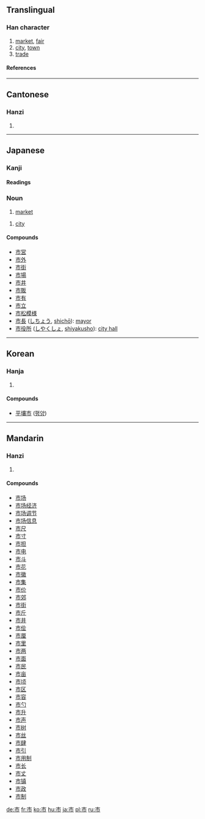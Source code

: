 ==Translingual==
===Han character===
{{Han char|rn=50|rad=巾|as=02|sn=5|four=0022<sub>7</sub>|canj=卜中月 (YLB)}}
# [[market]], [[fair]]
# [[city]], [[town]]
# [[trade]]

====References====
{{Han ref|kx=0328.030|dkj=08775|dj=0632.130|hdz=10729.050|uh=5E02|ud=24066|bh=A5AB|bd=42411}}

----
==Cantonese==
===Hanzi===
{{yue-hanzi|jyut=|y=si5}}
# {{defn|Cantonese}}
----

== Japanese ==

===Kanji===
{{ja-kanji|grade=|rs=巾02}}
====Readings====
{{ja-readings|on=[[し]] ([[shi]])|kun=[[いち]] ([[ichi]])}}

===Noun===
{{janoun|いち|ichi}}
# [[market]]

{{janoun|し|shi}}
# [[city]]

====Compounds====
*[[市営]]
*[[市外]]
*[[市街]]
*[[市場]]
*[[市井]]
*[[市販]]
*[[市有]]
*[[市立]]
*[[市松模様]]
*[[市長]] ([[しちょう]], [[shichō]]): [[mayor]]
*[[市役所]] ([[しやくしょ]], [[shiyakusho]]): [[city hall]]

----

==Korean==
===Hanja===
{{ko-hanja|hangeul=[[시]]|eumhun=저자|rv=si|mr=si}}
# {{defn|Korean}}

====Compounds====
* [[平壤市]] ([[평양]])

----
==Mandarin==
===Hanzi===
{{cmn-hanzi|pin=[[shì]] (shi4)|wg=shih<sup>4</sup>}}
# {{defn|Mandarin}}

====Compounds====
*[[市场]]
*[[市场经济]]
*[[市场调节]]
*[[市场信息]]
*[[市尺]]
*[[市寸]]
*[[市担]]
*[[市电]]
*[[市斗]]
*[[市花]]
*[[市徽]]
*[[市集]]
*[[市价]]
*[[市郊]]
*[[市街]]
*[[市斤]]
*[[市井]]
*[[市侩]]
*[[市厘]]
*[[市里]]
*[[市两]]
*[[市面]]
*[[市民]]
*[[市亩]]
*[[市顷]]
*[[市区]]
*[[市容]]
*[[市勺]]
*[[市升]]
*[[市声]]
*[[市树]]
*[[市丝]]
*[[市肆]]
*[[市引]]
*[[市用制]]
*[[市长]]
*[[市丈]]
*[[市镇]]
*[[市政]]
*[[市制]]

[[de:市]]
[[fr:市]]
[[ko:市]]
[[hu:市]]
[[ja:市]]
[[pl:市]]
[[ru:市]]